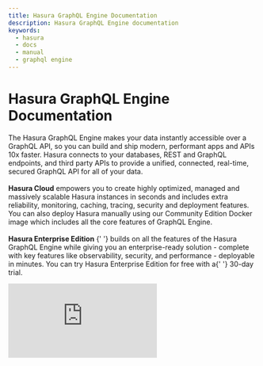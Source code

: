 ```yaml
---
title: Hasura GraphQL Engine Documentation
description: Hasura GraphQL Engine documentation
keywords:
  - hasura
  - docs
  - manual
  - graphql engine
---
```



# Hasura GraphQL Engine Documentation

<div className="gallery">
  <div className="sub-heading">
    <div className="front-matter">
      <p>
        The Hasura GraphQL Engine makes your data instantly accessible over a GraphQL API, so you can build and ship
        modern, performant apps and APIs 10x faster. Hasura connects to your databases, REST and GraphQL endpoints, and
        third party APIs to provide a unified, connected, real-time, secured GraphQL API for all of your data.
        <br />
        <br />
        <Link to="https://cloud.hasura.io/signup/?pg=docs&plcmt=body&cta=hasura-cloud&tech=default" target="_blank">
          <b>Hasura Cloud</b>
        </Link> empowers you to create highly optimized, managed and massively scalable Hasura instances in seconds and includes
        extra reliability, monitoring, caching, tracing, security and deployment features. You can also deploy Hasura manually
        using our Community Edition Docker image which includes all the core features of GraphQL Engine.
        <br />
        <br />
        <VersionedLink to="/enterprise/overview">
          <b>Hasura Enterprise Edition</b>
        </VersionedLink>{' '}
        builds on all the features of the Hasura GraphQL Engine while giving you an enterprise-ready solution - complete
        with key features like observability, security, and performance - deployable in minutes. You can try Hasura
        Enterprise Edition for free with a{' '}
        <VersionedLink to="/enterprise/try-hasura-enterprise-edition">30-day trial</VersionedLink>.
      </p>
      <iframe
        src="https://www.youtube.com/embed/5E4T6SDWLJQ"
        frameBorder="0"
        allow="accelerometer; autoplay; encrypted-media; gyroscope; picture-in-picture"
        allowFullScreen
      />
    </div>
  </div>
  <div className="sub-heading">
    <h3>Popular Topics</h3>
  </div>
  <div className="card">
    <div className="card-header">
      <Basics />
      <h4>Basics</h4>
    </div>
    <p>You can get up and running with Hasura in minutes by following our Getting Started guide.</p>
    <VersionedLink to="/getting-started/overview">
      See Getting Started <ArrowRight className="arrow" />
    </VersionedLink>
  </div>
  <div className="card">
    <div className="card-header">
      <GraphQL />
      <h4>GraphQL API</h4>
    </div>
    <p>We provide an instant GraphQL API by generating your GraphQL schema for you based on your data.</p>
    <VersionedLink to="/schema/overview">
      See GraphQL Schema <ArrowRight className="arrow" />
    </VersionedLink>
  </div>
  <div className="card">
    <div className="card-header">
      <BusinessLogic />
      <h4>Actions</h4>
    </div>
    <p>
      Hasura's Actions feature allows you to write custom business logic in your preferred language and expose it as a
      GraphQL API.
    </p>
    <VersionedLink to="/actions/overview">
      See Actions <ArrowRight className="arrow" />
    </VersionedLink>
  </div>
  <div className="card">
    <div className="card-header">
      <Remote />
      <h4>Remote Schemas</h4>
    </div>
    <p>Hasura's Remote Schemas feature allows you to combine multiple GraphQL APIs into a single unified endpoint.</p>
    <VersionedLink to="/remote-schemas/overview">
      See Remote Schema <ArrowRight className="arrow" />
    </VersionedLink>
  </div>
  <div className="card">
    <div className="card-header">
      <Auth />
      <h4>Auth</h4>
    </div>
    <p>
      By using role-based authorization and industry-standard authentication patterns, you can secure your app and your
      data with ease.
    </p>
    <VersionedLink to="/auth/overview">
      See Auth <ArrowRight className="arrow" />
    </VersionedLink>
  </div>
  <div className="card">
    <div className="card-header">
      <Deployments />
      <h4>Deployments</h4>
    </div>
    <p>
      Whether you're using Hasura Cloud or one of your favorite one-click services, Hasura's containerization makes it
      quick and easy to deploy.
    </p>
    <VersionedLink to="/deployment/deployment-guides/index">
      See Deployment Guides <ArrowRight className="arrow" />
    </VersionedLink>
  </div>
</div>
